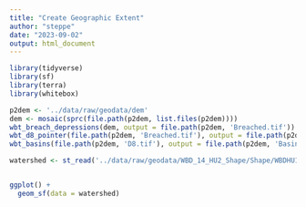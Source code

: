```yaml
---
title: "Create Geographic Extent"
author: "steppe"
date: "2023-09-02"
output: html_document
---
```


```r
library(tidyverse)
library(sf)
library(terra)
library(whitebox)
```


```r
p2dem <- '../data/raw/geodata/dem'
dem <- mosaic(sprc(file.path(p2dem, list.files(p2dem))))
wbt_breach_depressions(dem, output = file.path(p2dem, 'Breached.tif'))
wbt_d8_pointer(file.path(p2dem, 'Breached.tif'), output = file.path(p2dem, 'D8.tif'))
wbt_basins(file.path(p2dem, 'D8.tif'), output = file.path(p2dem, 'Basins.tif'))
```

```r
watershed <- st_read('../data/raw/geodata/WBD_14_HU2_Shape/Shape/WBDHU12.shp') 


ggplot() +
  geom_sf(data = watershed)
```